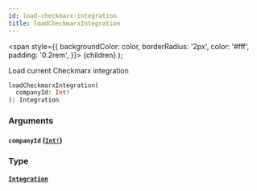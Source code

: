 ```yaml
---
id: load-checkmarx-integration
title: loadCheckmarxIntegration
---
```


<span
style={{
      backgroundColor: color,
      borderRadius: '2px',
      color: '#fff',
      padding: '0.2rem',
    }}>
{children}
</span>
);

Load current Checkmarx integration

```graphql
loadCheckmarxIntegration(
  companyId: Int!
): Integration

```

### Arguments

#### `companyId` ([`Int!`](/api/scalars/int))

### Type

#### [`Integration`](/api/objects/integration)
